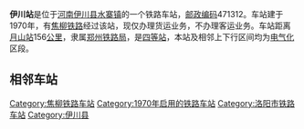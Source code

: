 {{noteTA
|1=zh-cn:始发车次; zh-hk:列車班次;
|2=zh-cn:车次; zh-hk:班次;
}}
{{Infobox China railway station 
|车站名称 = 伊川站
|车站名称拼音 = 
|车站代码=44195
|电报码=YCF
|车站位置 = [[河南|河南]][[伊川县|伊川县]][[水寨镇_(伊川县)|水寨镇]]
|归属 = [[郑州铁路局|郑州铁路局]]
|车站等级 = [[四等站_(中铁)|四等站]]
|线路 = [[焦柳铁路|焦柳铁路]]
}}
'''伊川站'''是位于[[河南|河南]][[伊川县|伊川县]][[水寨镇_(伊川县)|水寨镇]]的一个铁路车站，[[邮政编码|邮政编码]]471312。车站建于1970年，有[[焦柳铁路|焦柳铁路]]经过该站，现仅办理货运业务，不办理客运业务。车站距离[[月山站|月山站]]156[[公里|公里]]，隶属[[郑州铁路局|郑州铁路局]]，是[[四等站_(中铁)|四等站]]，本站及相邻上下行区间均为[[电气化|电气化]]区段。

==相邻车站==
{{start rail box|[[File:China_Railways.svg|16px]][[中国铁路|中国铁路]]}}
{{s-inop|[[龙门南站|龙门南站]]<br><s>[[彭婆站|彭婆站]]</s>(已撤销)}}
{{s-line|[[焦柳铁路|焦柳铁路]]<br>← 13km 伊川站 19km →}}
{{s-inop|[[汝阳站|汝阳站]]<br><s>[[白银坡站|白银坡站]]</s>、<s>[[高河站|高河站]]</s>(已撤销)}}
{{end box}}
{{焦柳铁路}}
{{铁路车站小作品}}
{{河南小作品}}

[[Category:焦柳铁路车站|Category:焦柳铁路车站]]
[[Category:1970年启用的铁路车站|Category:1970年启用的铁路车站]]
[[Category:洛阳市铁路车站|Category:洛阳市铁路车站]]
[[Category:伊川县|Category:伊川县]]